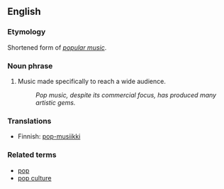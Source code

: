 ==English==

===Etymology===
Shortened form of ''[[popular music]]''.

===Noun phrase===

# Music made specifically to reach a wide audience.
#: ''Pop music, despite its commercial focus, has produced many artistic gems.''

===Translations===
*Finnish: [[pop-musiikki]]

===Related terms===
*[[pop]]
*[[pop culture]]
